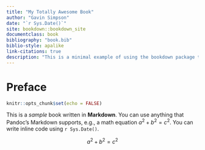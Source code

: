 ```yaml
--- 
title: "My Totally Awesome Book"
author: "Gavin Simpson"
date: "`r Sys.Date()`"
site: bookdown::bookdown_site
documentclass: book
bibliography: "book.bib"
biblio-style: apalike
link-citations: true
description: "This is a minimal example of using the bookdown package to write a book. The output format for this example is bookdown::gitbook."
---
```


# Preface {-}

```r
knitr::opts_chunk$set(echo = FALSE)
```

This is a _sample_ book written in **Markdown**. You can use anything that Pandoc's Markdown supports, e.g., a math equation $a^2 + b^2 = c^2$. You can write inline code using `r Sys.Date()`.

$$a^2 + b^2 = c^2$$